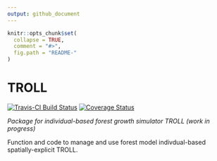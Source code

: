 ```yaml
---
output: github_document
---
```


<!-- README.md is generated from README.Rmd. Please edit that file -->

```r
knitr::opts_chunk$set(
  collapse = TRUE,
  comment = "#>",
  fig.path = "README-"
)
```

# TROLL

[![Travis-CI Build Status](https://travis-ci.org/sylvainschmitt/RconTroll.svg?branch=master)](https://travis-ci.org/sylvainschmitt/RconTroll)
[![Coverage Status](https://img.shields.io/codecov/c/github/sylvainschmitt/RconTroll/master.svg)](https://codecov.io/github/sylvainschmitt/RconTroll?branch=master)

*Package for individual-based forest growth simulator TROLL (work in progress)*

Function and code to manage and use forest model indivdual-based spatially-explicit TROLL.
